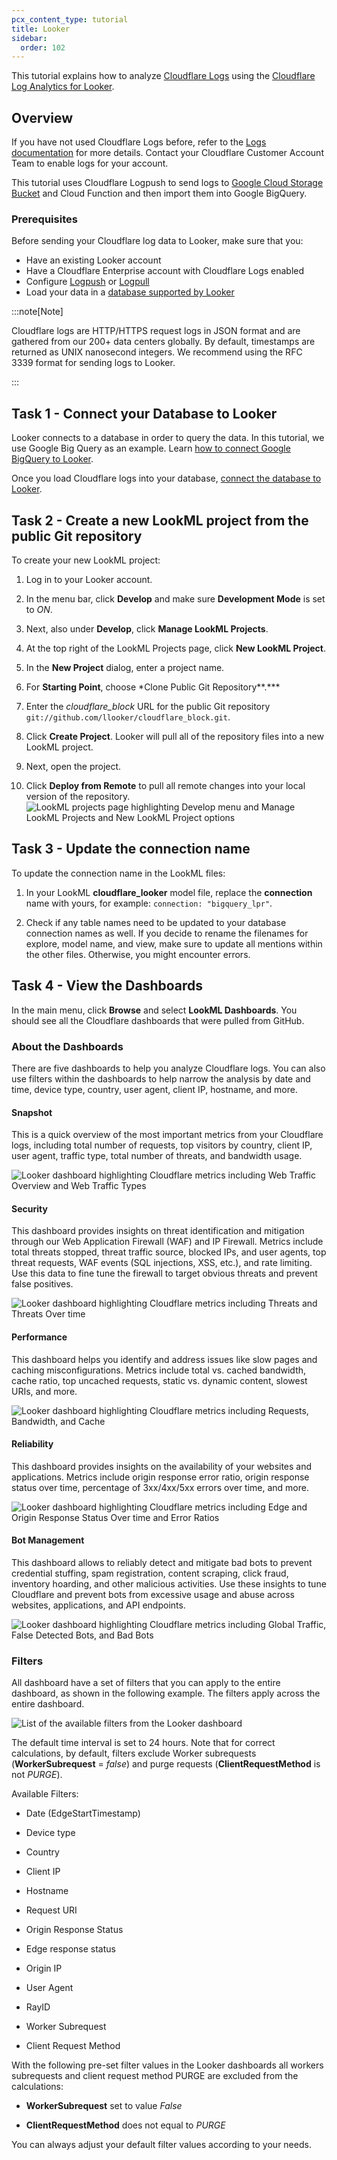 ```yaml
---
pcx_content_type: tutorial
title: Looker
sidebar:
  order: 102
---
```


This tutorial explains how to analyze [Cloudflare Logs](https://www.cloudflare.com/products/cloudflare-logs/) using the [Cloudflare Log Analytics for Looker](https://marketplace.looker.com/marketplace/detail/cloudflare-log-analytics).

## Overview

If you have not used Cloudflare Logs before, refer to the [Logs documentation](/logs/) for more details. Contact your Cloudflare Customer Account Team to enable logs for your account.

This tutorial uses Cloudflare Logpush to send logs to [Google Cloud Storage Bucket](https://cloud.google.com/storage) and Cloud Function and then import them into Google BigQuery.

### Prerequisites

Before sending your Cloudflare log data to Looker, make sure that you:

- Have an existing Looker account
- Have a Cloudflare Enterprise account with Cloudflare Logs enabled
- Configure [Logpush](/logs/about/) or [Logpull](/logs/logpull/)
- Load your data in a [database supported by Looker](https://looker.com/solutions/other-databases)

:::note[Note]

Cloudflare logs are HTTP/HTTPS request logs in JSON format and are gathered from our 200+ data centers globally. By default, timestamps are returned as UNIX nanosecond integers. We recommend using the RFC 3339 format for sending logs to Looker.

:::

## Task 1 - Connect your Database to Looker

Looker connects to a database in order to query the data. In this tutorial, we use Google Big Query as an example. Learn [how to connect Google BigQuery to Looker](https://docs.looker.com/setup-and-management/database-config/google-bigquery#create_a_temporary_dataset_for_persistent_derived_tables).

Once you load Cloudflare logs into your database, [connect the database to Looker](https://docs.looker.com/setup-and-management/connecting-to-db).

## Task 2 - Create a new LookML project from the public Git repository

To create your new LookML project:

1. Log in to your Looker account.

2. In the menu bar, click **Develop** and make sure **Development Mode** is set to _ON_.

3. Next, also under **Develop**, click **Manage LookML Projects**.

4. At the top right of the LookML Projects page, click **New LookML Project**.

5. In the **New Project** dialog, enter a project name.

6. For **Starting Point**, choose \*Clone Public Git Repository\*\*.\*\*\*

7. Enter the _cloudflare_block_ URL for the public Git repository `git://github.com/llooker/cloudflare_block.git`.

8. Click **Create Project**. Looker will pull all of the repository files into a new LookML project.

9. Next, open the project.

10. Click **Deploy from Remote** to pull all remote changes into your local version of the repository.
    ![LookML projects page highlighting Develop menu and Manage LookML Projects and New LookML Project options](~/assets/images/fundamentals/looker/screenshots/develop-look-ml-project.png)

## Task 3 - Update the connection name

To update the connection name in the LookML files:

1. In your LookML **cloudflare_looker** model file, replace the **connection** name with yours, for example:
   `connection: "bigquery_lpr"`.

2. Check if any table names need to be updated to your database connection names as well. If you decide to rename the filenames for explore, model name, and view, make sure to update all mentions within the other files. Otherwise, you might encounter errors.

## Task 4 - View the Dashboards

In the main menu, click **Browse** and select **LookML Dashboards**. You should see all the Cloudflare dashboards that were pulled from GitHub.

### About the Dashboards

There are five dashboards to help you analyze Cloudflare logs. You can also use filters within the dashboards to help narrow the analysis by date and time, device type, country, user agent, client IP, hostname, and more.

#### Snapshot

This is a quick overview of the most important metrics from your Cloudflare logs, including total number of requests, top visitors by country, client IP, user agent, traffic type, total number of threats, and bandwidth usage.

![Looker dashboard highlighting Cloudflare metrics including Web Traffic Overview and Web Traffic Types](~/assets/images/fundamentals/looker/dashboards/snapshot-cloudflare-dashboard-looker.png)

#### Security

This dashboard provides insights on threat identification and mitigation through our Web Application Firewall (WAF) and IP Firewall. Metrics include total threats stopped, threat traffic source, blocked IPs, and user agents, top threat requests, WAF events (SQL injections, XSS, etc.), and rate limiting. Use this data to fine tune the firewall to target obvious threats and prevent false positives.

![Looker dashboard highlighting Cloudflare metrics including Threats and Threats Over time](~/assets/images/fundamentals/looker/dashboards/security-cloudflare-dashboard-looker.png)

#### Performance

This dashboard helps you identify and address issues like slow pages and caching misconfigurations. Metrics include total vs. cached bandwidth, cache ratio, top uncached requests, static vs. dynamic content, slowest URIs, and more.

![Looker dashboard highlighting Cloudflare metrics including Requests, Bandwidth, and Cache](~/assets/images/fundamentals/looker/dashboards/performance-cloudflare-dashboard-looker.png)

#### Reliability

This dashboard provides insights on the availability of your websites and applications. Metrics include origin response error ratio, origin response status over time, percentage of 3xx/4xx/5xx errors over time, and more.

![Looker dashboard highlighting Cloudflare metrics including Edge and Origin Response Status Over time and Error Ratios](~/assets/images/fundamentals/looker/dashboards/reliability-cloudflare-dashboard-looker.png)

#### Bot Management

This dashboard allows to reliably detect and mitigate bad bots to prevent credential stuffing, spam registration, content scraping, click fraud, inventory hoarding, and other malicious activities. Use these insights to tune Cloudflare and prevent bots from excessive usage and abuse across websites, applications, and API endpoints.

![Looker dashboard highlighting Cloudflare metrics including Global Traffic, False Detected Bots, and Bad Bots](~/assets/images/fundamentals/looker/dashboards/bot-management-cloudflare-dashboard-looker.png)

### Filters

All dashboard have a set of filters that you can apply to the entire dashboard, as shown in the following example. The filters apply across the entire dashboard.

![List of the available filters from the Looker dashboard](~/assets/images/fundamentals/looker/screenshots/cloudflare-looker-dashboard-filters.png)

The default time interval is set to 24 hours. Note that for correct calculations, by default, filters exclude Worker subrequests (**WorkerSubrequest** = _false_) and purge requests (**ClientRequestMethod** is not _PURGE_).

Available Filters:

- Date (EdgeStartTimestamp)

- Device type

- Country

- Client IP

- Hostname

- Request URI

- Origin Response Status

- Edge response status

- Origin IP

- User Agent

- RayID

- Worker Subrequest

- Client Request Method

With the following pre-set filter values in the Looker dashboards all workers subrequests and client request method PURGE are excluded from the calculations:

- **WorkerSubrequest** set to value _False_

- **ClientRequestMethod** does not equal to _PURGE_

You can always adjust your default filter values according to your needs.
